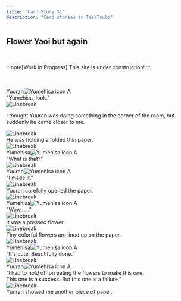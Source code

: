 ```yaml
---
title: "Card Story 31"
description: "Card stories in TasoTsubo"
---
```


## Flower Yaoi but again
<br />

:::note[Work in Progress]
This site is under construction!
:::

<br/>
<br/>

<div class="icon"><span class="name">Yuuran</span><img src={Yuuran_B.src} alt="Yumehisa icon A" /></div>
<div class="text">
"Yumehisa, look."
</div> 

<div class="line"><Image src={Line} alt="Linebreak" /></div>

<div class="blanktext">

I thought Yuuran was doing something in the corner of the room, but suddenly he came closer to me.

</div>

<div class="line"><Image src={Line} alt="Linebreak" /></div>

<div class="blanktext">
He was holding a folded thin paper.
</div> 

<div class="line"><Image src={Line} alt="Linebreak" /></div>

<div class="icon"><span class="name">Yumehisa</span><img src={Yumehisa_A.src} alt="Yumehisa icon A" /></div>
<div class="text">
"What is that?"
</div> 

<div class="line"><Image src={Line} alt="Linebreak" /></div>

<div class="icon"><span class="name">Yuuran</span><img src={Yuuran_B.src} alt="Yumehisa icon A" /></div>
<div class="text">
"I made it."
</div> 

<div class="line"><Image src={Line} alt="Linebreak" /></div>

<div class="blanktext">
Yuuran carefully opened the paper.
</div> 

<div class="line"><Image src={Line} alt="Linebreak" /></div>

<div class="icon"><span class="name">Yumehisa</span><img src={Yumehisa_A.src} alt="Yumehisa icon A" /></div>
<div class="text">
"Wow......"
</div> 

<div class="line"><Image src={Line} alt="Linebreak" /></div>

<div class="blanktext">
It was a pressed flower.
</div> 

<div class="line"><Image src={Line} alt="Linebreak" /></div>

<div class="blanktext">
Tiny colorful flowers are lined up on the paper.
</div> 

<div class="line"><Image src={Line} alt="Linebreak" /></div>

<div class="icon"><span class="name">Yumehisa</span><img src={Yumehisa_A.src} alt="Yumehisa icon A" /></div>
<div class="text">
“It's cute. Beautifully done.”
</div> 

<div class="line"><Image src={Line} alt="Linebreak" /></div>

<div class="icon"><span class="name">Yuuran</span><img src={Yuuran_B.src} alt="Yumehisa icon A" /></div>
<div class="text">
“I had to hold off on eating the flowers to make this one.
<br/>This one is a success. But this one is a failure.”
</div> 

<div class="line"><Image src={Line} alt="Linebreak" /></div>

<div class="blanktext">
Yuuran showed me another piece of paper.
</div>